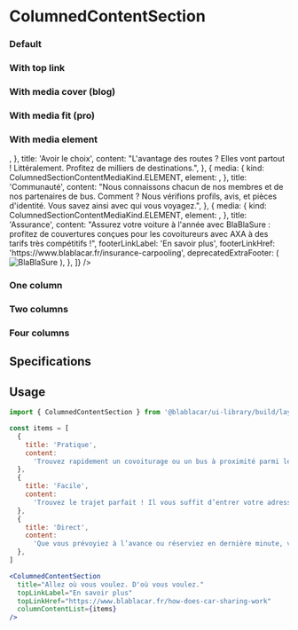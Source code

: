 

<Meta title="Sections/ColumnedContentSection" />

# **ColumnedContentSection**

### Default

<Canvas>
  <Story name="Default">
    <ColumnedContentSection
      columnContentList={[
        {
          title: 'Pratique',
          content:
            'Trouvez rapidement un covoiturage ou un bus à proximité parmi les millions de trajets proposés.',
        },
        {
          title: 'Facile',
          content:
            'Trouvez le trajet parfait ! Il vous suffit d’entrer votre adresse exacte, de choisir le voyage qui vous convient le mieux, et de réserver.',
        },
        {
          title: 'Direct',
          content:
            'Que vous prévoyiez à l’avance ou réserviez en dernière minute, vous trouverez toujours un tarif avantageux.',
        },
      ]}
    />
  </Story>
</Canvas>

### With top link

<Canvas>
  <Story name="With top link">
    <ColumnedContentSection
      title="Allez où vous voulez. D'où vous voulez."
      topLinkLabel="En savoir plus"
      topLinkHref="https://www.blablacar.fr/how-does-car-sharing-work"
      columnContentList={[
        {
          title: 'Pratique',
          content:
            'Trouvez rapidement un covoiturage ou un bus à proximité parmi les millions de trajets proposés.',
        },
        {
          title: 'Facile',
          content:
            'Trouvez le trajet parfait ! Il vous suffit d’entrer votre adresse exacte, de choisir le voyage qui vous convient le mieux, et de réserver.',
        },
        {
          title: 'Direct',
          content:
            'Que vous prévoyiez à l’avance ou réserviez en dernière minute, vous trouverez toujours un tarif avantageux.',
        },
      ]}
    />
  </Story>
</Canvas>

### With media cover (blog)

<Canvas>
  <Story name="With media cover (blog)">
    <ColumnedContentSection
      title="Allez où vous voulez. D'où vous voulez."
      topLinkLabel="En savoir plus"
      topLinkHref="https://www.blablacar.fr/how-does-car-sharing-work"
      columnContentList={[
        {
          title: 'Mais au fait, c’est quoi l’histoire de l’assurance auto en France ?',
          content:
            'L’assurance auto est bien évidemment obligatoire en France mais cela n’a pas toujours été le cas. Ce n’est qu’à partir de 1930 que naît le premier code des assurances.',
          media: {
            kind: ColumnedSectionContentMediaKind.COVER,
            pictureUrl:
              'https://dxxbxu0f802py.cloudfront.net/wp-content/uploads/2016/12/16144804/carre_savings-300x300.jpg',
            href:
              'https://blog.blablacar.fr/blablalife/blablafamily/bons-plans/assurance/mais-au-fait-c-est-quoi-l-histoire-de-l-assurance-auto-en-france',
          },
          footerLinkLabel: 'En savoir plus',
          footerLinkHref:
            'https://blog.blablacar.fr/blablalife/blablafamily/bons-plans/assurance/mais-au-fait-c-est-quoi-l-histoire-de-l-assurance-auto-en-france',
        },
        {
          title: 'Jeune conducteur ? On vous aide à trouver votre assurance auto !',
          content:
            'Vous avez longtemps covoituré en tant que passager, mais maintenant c’est terminé. Vous avez enfin acheté votre propre voiture et il va falloir assurer ce nouveau véhicule. La galère commence parce que c’est compliqué de trouver une assurance auto abordable quand on est jeune conducteur. Nous sommes tous passé par là.',
          media: {
            kind: ColumnedSectionContentMediaKind.COVER,
            pictureUrl:
              'https://dxxbxu0f802py.cloudfront.net/wp-content/uploads/2018/02/27101220/170703_BlaBlaCar_10712_900x900-300x300.jpg',
            href:
              'https://blog.blablacar.fr/blablalife/blablafamily/bons-plans/assurance/mais-au-fait-c-est-quoi-l-histoire-de-l-assurance-auto-en-france',
          },
          footerLinkLabel: 'En savoir plus',
          footerLinkHref:
            'https://blog.blablacar.fr/blablalife/blablafamily/bons-plans/assurance/mais-au-fait-c-est-quoi-l-histoire-de-l-assurance-auto-en-france',
        },
        {
          title: 'BlaBlaSure, la 1ère assurance auto qui récompense le covoiturage',
          content:
            'La plupart d’entre vous nous connaissent pour le covoiturage si pratique et économique, mais connaissiez-vous notre offre d’assurance auto ? BlaBlaSure, c’est une assurance auto à l’année pas tout à fait comme les autres. Parmi les différences, le bonus covoitureur est un avantage exclusivement pensé pour vous. Mais c’est quoi ce bonus ? On vous explique !',
          media: {
            kind: ColumnedSectionContentMediaKind.COVER,
            pictureUrl:
              'https://dxxbxu0f802py.cloudfront.net/wp-content/uploads/2019/08/29083651/Organic_Gift_2-300x169.png',
            href:
              'https://blog.blablacar.fr/blablalife/blablafamily/bons-plans/assurance/mais-au-fait-c-est-quoi-l-histoire-de-l-assurance-auto-en-france',
          },
          footerLinkLabel: 'En savoir plus',
          footerLinkHref:
            'https://blog.blablacar.fr/blablalife/blablafamily/bons-plans/assurance/mais-au-fait-c-est-quoi-l-histoire-de-l-assurance-auto-en-france',
        },
      ]}
    />
  </Story>
</Canvas>

### With media fit (pro)

<Canvas>
  <Story name="With media fit (pro)">
    <ColumnedContentSection
      title="Gain access to more than 20 million travellers across the whole country"
      columnContentList={[
        {
          title: '#1 platform in Russia for passenger auto transport*',
          content: 'Find passengers on any route among more than 20 million of BlaBlaCar travelers.',
          media: {
            kind: ColumnedSectionContentMediaKind.FIT,
            pictureUrl:
              'https://cdn.blablacar.com/kairos/assets/build/images/presentation_item_1-b0786829cd9fdc76581d2ca07d4e9357.svg',
          },
        },
        {
          title: 'An easy-to-use website for managing trips',
          content:
            'Manage your routes and control the filling up of buses from your computer or smartphone.',
          media: {
            kind: ColumnedSectionContentMediaKind.FIT,
            pictureUrl:
              'https://cdn.blablacar.com/kairos/assets/build/images/presentation_item_2-1a58d466645859b86d9bef6e454c7e9b.svg',
          },
        },
        {
          title: 'Personal support from BlaBlaCar PRO',
          content:
            'Your personal manager will help to get the maximum benefit from working with the platform.',
          media: {
            kind: ColumnedSectionContentMediaKind.FIT,
            pictureUrl:
              'https://cdn.blablacar.com/kairos/assets/build/images/presentation_item_3-28b79c781e8f536d800aa31254286333.svg',
          },
        },
      ]}
    />
  </Story>
</Canvas>

### With media element

<Canvas>
  <Story name="With media element">
    <ColumnedContentSection
      title="Ce qui va vous plaire"
      columnContentList={[
        {
          media: {
            kind: ColumnedSectionContentMediaKind.ELEMENT,
            element: <DirectionIcon size={40} />,
          },
          title: 'Avoir le choix',
          content:
            "L'avantage des routes ? Elles vont partout ! Littéralement. Profitez de milliers de destinations.",
        },
        {
          media: {
            kind: ColumnedSectionContentMediaKind.ELEMENT,
            element: <IdCardVerifiedIcon size={40} />,
          },
          title: 'Communauté',
          content:
            "Nous connaissons chacun de nos membres et de nos partenaires de bus. Comment ? Nous vérifions profils, avis, et pièces d'identité. Vous savez ainsi avec qui vous voyagez.",
        },
        {
          media: {
            kind: ColumnedSectionContentMediaKind.ELEMENT,
            element: <CheckShieldIcon size={40} />,
          },
          title: 'Assurance',
          content:
            "Assurez votre voiture à l'année avec BlaBlaSure : profitez de couvertures conçues pour les covoitureurs avec AXA à des tarifs très compétitifs !",
          footerLinkLabel: 'En savoir plus',
          footerLinkHref: 'https://www.blablacar.fr/insurance-carpooling',
          deprecatedExtraFooter: (
            <img
              style={{ height: '64px', marginTop: '16px' }}
              src="https://cdn.blablacar.com/kairos/assets/build/images/blablasure_logo-459e4b952a6cc04b72ea0e12f98ec673.svg"
              alt="BlaBlaSure"
            />
          ),
        },
      ]}
    />
  </Story>
</Canvas>

### One column

<Canvas>
  <Story name="One column">
    <ColumnedContentSection
      columnContentList={[
        {
          title: 'Pratique',
          content:
            'Trouvez rapidement un covoiturage ou un bus à proximité parmi les millions de trajets proposés.',
        },
      ]}
    />
  </Story>
</Canvas>

### Two columns

<Canvas>
  <Story name="Two columns">
    <ColumnedContentSection
      columnContentList={[
        {
          title: 'Pratique',
          content:
            'Trouvez rapidement un covoiturage ou un bus à proximité parmi les millions de trajets proposés.',
        },
        {
          title: 'Facile',
          content:
            'Trouvez le trajet parfait ! Il vous suffit d’entrer votre adresse exacte, de choisir le voyage qui vous convient le mieux, et de réserver.',
        },
      ]}
    />
  </Story>
</Canvas>

### Four columns

<Canvas>
  <Story name="Four columns">
    <ColumnedContentSection
      columnContentList={[
        {
          title: 'Pratique',
          content:
            'Trouvez rapidement un covoiturage ou un bus à proximité parmi les millions de trajets proposés.',
        },
        {
          title: 'Facile',
          content:
            'Trouvez le trajet parfait ! Il vous suffit d’entrer votre adresse exacte, de choisir le voyage qui vous convient le mieux, et de réserver.',
        },
        {
          title: 'Direct',
          content:
            'Que vous prévoyiez à l’avance ou réserviez en dernière minute, vous trouverez toujours un tarif avantageux.',
        },
        {
          title: 'Pratique',
          content:
            'Trouvez rapidement un covoiturage ou un bus à proximité parmi les millions de trajets proposés.',
        },
      ]}
    />
  </Story>
</Canvas>

## Specifications

## Usage

```jsx
import { ColumnedContentSection } from '@blablacar/ui-library/build/layout/section/columnedContentSection'

const items = [
  {
    title: 'Pratique',
    content:
      'Trouvez rapidement un covoiturage ou un bus à proximité parmi les millions de trajets proposés.',
  },
  {
    title: 'Facile',
    content:
      'Trouvez le trajet parfait ! Il vous suffit d’entrer votre adresse exacte, de choisir le voyage qui vous convient le mieux, et de réserver.',
  },
  {
    title: 'Direct',
    content:
      'Que vous prévoyiez à l’avance ou réserviez en dernière minute, vous trouverez toujours un tarif avantageux.',
  },
]

<ColumnedContentSection
  title="Allez où vous voulez. D'où vous voulez."
  topLinkLabel="En savoir plus"
  topLinkHref="https://www.blablacar.fr/how-does-car-sharing-work"
  columnContentList={items}
/>
```

<ArgsTable of={ColumnedContentSection} />
